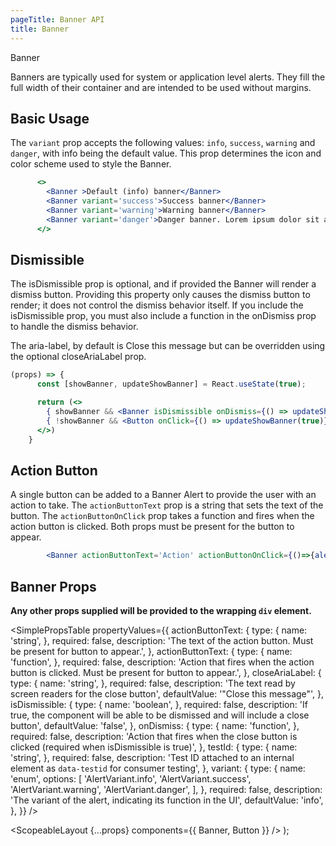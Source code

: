 ```yaml
---
pageTitle: Banner API
title: Banner
---
```



<DocsHeading to="/design/alerts/" type="design">
  Banner
</DocsHeading>

Banners are typically used for system or application level alerts. They fill the full width of their container and are intended to be used without margins.

## Basic Usage

The `variant` prop accepts the following values: `info`, `success`, `warning` and `danger`, with info being the default value.
This prop determines the icon and color scheme used to style the Banner.

```.jsx
      <>
        <Banner >Default (info) banner</Banner>
        <Banner variant='success'>Success banner</Banner>
        <Banner variant='warning'>Warning banner</Banner>
        <Banner variant='danger'>Danger banner. Lorem ipsum dolor sit amet, consectetur adipiscing elit. Vivamus rutrum nisl idjusto placerat ullamcorper. Maecenas gravida ut velit sagittis lacinia.</Banner>
      </>
```

## Dismissible

The isDismissible prop is optional, and if provided the Banner will render a dismiss button. Providing this property only causes the dismiss button to render; it does not control the dismiss behavior itself. If you include the isDismissible prop, you must also include a function in the onDismiss prop to handle the dismiss behavior.

The aria-label, by default is Close this message but can be overridden using the optional closeAriaLabel prop.

```.jsx
(props) => {
      const [showBanner, updateShowBanner] = React.useState(true);

      return (<>
        { showBanner && <Banner isDismissible onDismiss={() => updateShowBanner(false)} variant="success">Success!  You may now dismiss this banner</Banner>}
        { !showBanner && <Button onClick={() => updateShowBanner(true)} size="small" color="secondary">Show Banner Again</Button>}
      </>)
    }
```

## Action Button

A single button can be added to a Banner Alert to provide the user with an action to take. The `actionButtonText` prop is a string that sets the text of the button.
The `actionButtonOnClick` prop takes a function and fires when the action button is clicked. Both props must be present for the button to appear.

```.jsx
        <Banner actionButtonText='Action' actionButtonOnClick={()=>{alert('action button clicked!')}}>Default banner</Banner>
```

## Banner Props

**Any other props supplied will be provided to the wrapping `div` element.**

<SimplePropsTable
  propertyValues={{
    actionButtonText: {
      type: {
        name: 'string',
      },
      required: false,
      description:
        'The text of the action button.  Must be present for button to appear.',
    },
    actionButtonText: {
      type: {
        name: 'function',
      },
      required: false,
      description:
        'Action that fires when the action button is clicked. Must be present for button to appear.',
    },
    closeAriaLabel: {
      type: {
        name: 'string',
      },
      required: false,
      description: 'The text read by screen readers for the close button',
      defaultValue: '"Close this message"',
    },
    isDismissible: {
      type: {
        name: 'boolean',
      },
      required: false,
      description:
        'If true, the component will be able to be dismissed and will include a close button',
      defaultValue: 'false',
    },
    onDismiss: {
      type: {
        name: 'function',
      },
      required: false,
      description:
        'Action that fires when the close button is clicked (required when isDismissible is true)',
    },
    testId: {
      type: {
        name: 'string',
      },
      required: false,
      description:
        'Test ID attached to an internal element as `data-testid` for consumer testing',
    },
    variant: {
      type: {
        name: 'enum',
        options: [
          'AlertVariant.info',
          'AlertVariant.success',
          'AlertVariant.warning',
          'AlertVariant.danger',
        ],
      },
      required: false,
      description:
        'The variant of the alert, indicating its function in the UI',
      defaultValue: 'info',
    },
  }}
/>

  <ScopeableLayout {...props} components={{ Banner, Button }} />
);
